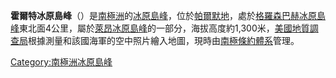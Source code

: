 {{coord|74|50|S|73|56|W|source:GNIS|display=title}}

'''霍爾特冰原島峰'''（{{lang-en|Holtet Nunatak}}）是[[南極洲|南極洲]]的[[冰原島峰|冰原島峰]]，位於[[帕爾默地|帕爾默地]]，處於[[格羅森巴赫冰原島峰|格羅森巴赫冰原島峰]]東北面4公里，屬於[[萊昂冰原島峰|萊昂冰原島峰]]的一部分，海拔高度約1,300米，[[美國地質調查局|美國地質調查局]]根據測量和該國海軍的空中照片繪入地圖，現時由[[南極條約體系|南極條約體系]]管理。

{{Antarctica-geo-stub}}
[[Category:南極洲冰原島峰|Category:南極洲冰原島峰]]